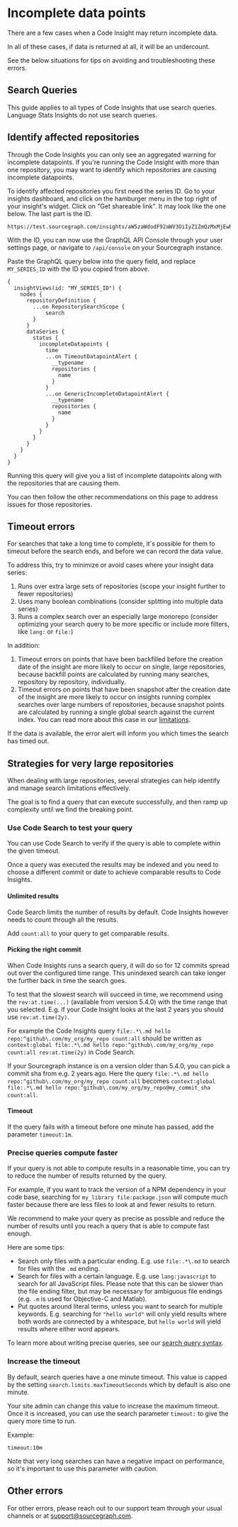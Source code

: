 # Incomplete data points

There are a few cases when a Code Insight may return incomplete data.

In all of these cases, if data is returned at all, it will be an undercount.

See the below situations for tips on avoiding and troubleshooting these errors.

## Search Queries

This guide applies to all types of Code Insights that use search queries. Language Stats Insights do not use search queries.

## Identify affected repositories

Through the Code Insights you can only see an aggregated warning for incomplete datapoints. If you're running the Code Insight
with more than one repository, you may want to identify which repositories are causing incomplete datapoints.

To identify affected repositories you first need the series ID. Go to your insights dashboard, and click on the hamburger menu
in the top right of your insight's widget. Click on "Get shareable link". It may look like the one below. The last part is the ID.

```
https://test.sourcegraph.com/insights/aW5zaWdodF92aWV3OiIyZ1ZmQzMxMjEwRGhKVkxvc1YybnBqbEduYnUi
```

With the ID, you can now use the GraphQL API Console through your user settings page, or navigate to `/api/console` on your Sourcegraph instance.

Paste the GraphQL query below into the query field, and replace `MY_SERIES_ID` with the ID you copied from above.

```
{
  insightViews(id: "MY_SERIES_ID") {
    nodes {
      repositoryDefinition {
        ...on RepositorySearchScope {
        	search
        }
      }
      dataSeries {
        status {
          incompleteDatapoints {
            time
            ...on TimeoutDatapointAlert {
              __typename
              repositories {
                name
              }
            }
            ...on GenericIncompleteDatapointAlert {
              __typename
              repositories {
                name
              }
            }
          }
        }
      }
    }
  }
}
```

Running this query will give you a list of incomplete datapoints along with the repositories that are causing them.

You can then follow the other recommendations on this page to address issues for those repositories.

## Timeout errors

For searches that take a long time to complete, it's possible for them to timeout before the search ends, and before we can record the data value.

To address this, try to minimize or avoid cases where your insight data series:

1. Runs over extra large sets of repositories (scope your insight further to fewer repositories)
1. Uses many boolean combinations (consider splitting into multiple data series)
1. Runs a complex search over an especially large monorepo (consider optimizing your search query to be more specific or include more filters, like `lang:` or `file:`)

In addition:

1. Timeout errors on points that have been backfilled before the creation date of the insight are more likely to occur on single, large repositories, because backfill points are calculated by running many searches, repository by repository, individually.
1. Timeout errors on points that have been snapshot after the creation date of the insight are more likely to occur on insights running complex searches over large numbers of repositories, because snapshot points are calculated by running a single global search against the current index.
You can read more about this case in our [limitations](/code_insights/explanations/current_limitations_of_code_insights#accuracy-considerations-for-an-insight-query-returning-a-large-result-set).

If the data is available, the error alert will inform you which times the search has timed out.

## Strategies for very large repositories

When dealing with large repositories, several strategies can help identify and manage search limitations effectively.

The goal is to find a query that can execute successfully, and then ramp up complexity until we find the breaking point.

### Use Code Search to test your query

You can use Code Search to verify if the query is able to complete within the given timeout.

Once a query was executed the results may be indexed and you need to choose a different commit or date to achieve comparable results to Code Insights.

#### Unlimited results

Code Search limits the number of results by default. Code Insights however needs to count through all the results.

Add `count:all` to your query to get comparable results.

#### Picking the right commit

When Code Insights runs a search query, it will do so for 12 commits spread out over the configured time range. This
unindexed search can take longer the further back in time the search goes.

To test that the slowest search will succeed in time, we recommend using the `rev:at.time(...)` (available from version 5.4.0)
with the time range that you selected. E.g. if your Code Insight looks at the last 2 years you should use `rev:at.time(2y)`.

For example the Code Insights query `file:.*\.md hello repo:^github\.com/my_org/my_repo count:all` should be written as
`context:global file:.*\.md hello repo:^github\.com/my_org/my_repo count:all rev:at.time(2y)` in Code Search.

If your Sourcegraph instance is on a version older than 5.4.0, you can pick a commit sha from e.g. 2 years ago. Here the query
`file:.*\.md hello repo:^github\.com/my_org/my_repo count:all` becomes `context:global file:.*\.md hello repo:^github\.com/my_org/my_repo@my_commit_sha count:all`.

#### Timeout

If the query fails with a timeout before one minute has passed, add the parameter `timeout:1m`.

### Precise queries compute faster

If your query is not able to compute results in a reasonable time, you can try to reduce the number of results returned by the query.

For example, if you want to track the version of a NPM dependency in your code base, searching for `my_library file:package.json` will compute much faster because there are less files to look at and fewer results to return.

We recommend to make your query as precise as possible and reduce the number of results until you reach a query that is able to compute fast enough.

Here are some tips:
- Search only files with a particular ending. E.g. use `file:.*\.md` to search for files with the `.md` ending.
- Search for files with a certain language. E.g. use `lang:javascript` to search for all JavaScript files. Please note
  that this can be slower than the file ending filter, but may be necessary for ambiguous file endings (e.g. `.m` is used for Objective-C and Matlab).
- Put quotes around literal terms, unless you want to search for multiple keywords. E.g. searching for `"hello world"` will only
  yield results where both words are connected by a whitespace, but `hello world` will yield results where either word appears.

To learn more about writing precise queries, see our [search query syntax](/code-search/queries).

### Increase the timeout

By default, search queries have a one minute timeout. This value is capped by the setting `search.limits.maxTimeoutSeconds` which by default is also one minute.

Your site admin can change this value to increase the maximum timeout. Once it is increased, you can use the search parameter `timeout:` to give the query more time to run.

Example:

```
timeout:10m
```

Note that very long searches can have a negative impact on performance, so it's important to use this parameter with caution.

## Other errors

For other errors, please reach out to our support team through your usual channels or at support@sourcegraph.com.
